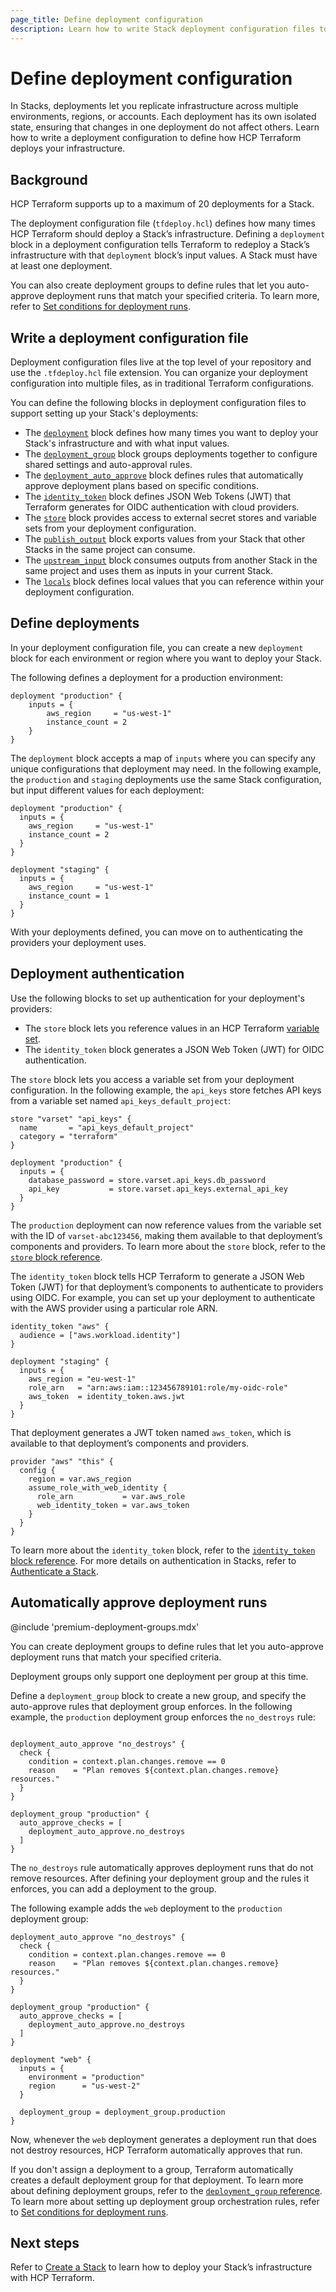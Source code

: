 ```yaml
---
page_title: Define deployment configuration
description: Learn how to write Stack deployment configuration files to define how to deploy your Stack’s infrastructure.
---
```


# Define deployment configuration

In Stacks, deployments let you replicate infrastructure across multiple environments, regions, or accounts. Each deployment has its own isolated state, ensuring that changes in one deployment do not affect others. Learn how to write a deployment configuration to define how HCP Terraform deploys your infrastructure.

## Background

<Note>

HCP Terraform supports up to a maximum of 20 deployments for a Stack.

</Note>

The deployment configuration file (`tfdeploy.hcl`) defines how many times HCP Terraform should deploy a Stack’s infrastructure. Defining a `deployment` block  in a deployment configuration tells Terraform to redeploy a Stack’s infrastructure with that `deployment` block’s input values. A Stack must have at least one deployment.

You can also create deployment groups to define rules that let you auto-approve deployment runs that match your specified criteria. To learn more, refer to [Set conditions for deployment runs](/terraform/language/stacks/deploy/conditions).


## Write a deployment configuration file

Deployment configuration files live at the top level of your repository and use the `.tfdeploy.hcl` file extension. You can organize your deployment configuration into multiple files, as in traditional Terraform configurations.

You can define the following blocks in deployment configuration files to support setting up your Stack's deployments:

- The [`deployment`](/terraform/language/block/stack/tfdeploy/deployment) block defines how many times you want to deploy your Stack's infrastructure and with what input values.
- The [`deployment_group`](/terraform/language/block/stack/tfdeploy/deployment_group) block groups deployments together to configure shared settings and auto-approval rules.
- The [`deployment_auto_approve`](/terraform/language/block/stack/tfdeploy/deployment_auto_approve) block defines rules that automatically approve deployment plans based on specific conditions.
- The [`identity_token`](/terraform/language/block/stack/tfdeploy/identity_token) block defines JSON Web Tokens (JWT) that Terraform generates for OIDC authentication with cloud providers.
- The [`store`](/terraform/language/block/stack/tfdeploy/store) block provides access to external secret stores and variable sets from your deployment configuration.
- The [`publish_output`](/terraform/language/block/stack/tfdeploy/publish_output) block exports values from your Stack that other Stacks in the same project can consume.
- The [`upstream_input`](/terraform/language/block/stack/tfdeploy/upstream_input) block consumes outputs from another Stack in the same project and uses them as inputs in your current Stack.
- The [`locals`](/terraform/language/block/locals) block defines local values that you can reference within your deployment configuration.

## Define deployments

In your deployment configuration file, you can create a new `deployment` block for each environment or region where you want to deploy your Stack.

The following defines a deployment for a production environment:

<CodeBlockConfig filename="deployments.tfdeploy.hcl">

```hcl
deployment "production" {
    inputs = {
        aws_region     = "us-west-1"
        instance_count = 2
    }
}
```

</CodeBlockConfig>


The `deployment` block accepts a map of `inputs` where you can specify any unique configurations that deployment may need. In the following example, the `production` and `staging` deployments use the same Stack configuration, but input different values for each deployment:

<CodeBlockConfig filename="deployments.tfdeploy.hcl">

```hcl
deployment "production" {
  inputs = {
    aws_region     = "us-west-1"
    instance_count = 2
  }
}

deployment "staging" {
  inputs = {
    aws_region     = "us-west-1"
    instance_count = 1
  }
}
```

</CodeBlockConfig>

With your deployments defined, you can move on to authenticating the providers your deployment uses.

## Deployment authentication

Use the following blocks to set up authentication for your deployment's providers:
- The `store` block lets you reference values in an HCP Terraform [variable set](/terraform/cloud-docs/workspaces/variables/managing-variables#variable-sets).
- The `identity_token` block generates a JSON Web Token (JWT) for OIDC authentication.

The `store` block lets you access a variable set from your deployment configuration. In the following example, the `api_keys` store fetches API keys from a variable set named `api_keys_default_project`:

<CodeBlockConfig filename="deployments.tfdeploy.hcl">

```hcl
store "varset" "api_keys" {
  name       = "api_keys_default_project"
  category = "terraform"
}

deployment "production" {
  inputs = {
    database_password = store.varset.api_keys.db_password
    api_key           = store.varset.api_keys.external_api_key
  }
}
```

</CodeBlockConfig>

The `production` deployment can now reference values from the variable set with the ID of `varset-abc123456`, making them available to that deployment’s components and providers. To learn more about the `store` block, refer to the [`store` block reference](/terraform/language/block/stack/tfdeploy/store).

The `identity_token` block tells HCP Terraform to generate a JSON Web Token (JWT) for that deployment’s components to authenticate to providers using OIDC. For example, you can set up your deployment to authenticate with the AWS provider using a particular role ARN.

<CodeBlockConfig filename="deployments.tfdeploy.hcl">

```hcl
identity_token "aws" {
  audience = ["aws.workload.identity"]
}

deployment "staging" {
  inputs = {
    aws_region = "eu-west-1"
    role_arn   = "arn:aws:iam::123456789101:role/my-oidc-role"
    aws_token  = identity_token.aws.jwt
  }
}
```

</CodeBlockConfig>

That deployment generates a JWT token named `aws_token`, which is available to that deployment’s components and providers.

<CodeBlockConfig filename="providers.tfcomponent.hcl">

```hcl
provider "aws" "this" {
  config {
    region = var.aws_region
    assume_role_with_web_identity {
      role_arn           = var.aws_role
      web_identity_token = var.aws_token
    }
  }
}
```

</CodeBlockConfig>

To learn more about the `identity_token` block, refer to the [`identity_token` block reference](/terraform/language/block/stack/tfdeploy/identity_token). For more details on authentication in Stacks, refer to [Authenticate a Stack](/terraform/language/stacks/deploy/authenticate).

## Automatically approve deployment runs

@include 'premium-deployment-groups.mdx'

You can create deployment groups to define rules that let you auto-approve deployment runs that match your specified criteria.


<Note>

Deployment groups only support one deployment per group at this time.

</Note>

Define a `deployment_group` block to create a new group, and specify the auto-approve rules that deployment group enforces. In the following example, the `production` deployment group enforces the `no_destroys` rule:

<CodeBlockConfig filename="deployments.tfdeploy.hcl">

```hcl

deployment_auto_approve "no_destroys" {
  check {
    condition = context.plan.changes.remove == 0
    reason    = "Plan removes ${context.plan.changes.remove} resources."
  }
}

deployment_group "production" {
  auto_approve_checks = [
    deployment_auto_approve.no_destroys
  ]
}
```

</CodeBlockConfig>

The `no_destroys` rule automatically approves deployment runs that do not remove resources. After defining your deployment group and the rules it enforces, you can add a deployment to the group.

The following example adds the `web` deployment to the `production` deployment group:

<CodeBlockConfig highlight="20" filename="deployments.tfdeploy.hcl">

```hcl
deployment_auto_approve "no_destroys" {
  check {
    condition = context.plan.changes.remove == 0
    reason    = "Plan removes ${context.plan.changes.remove} resources."
  }
}

deployment_group "production" {
  auto_approve_checks = [
    deployment_auto_approve.no_destroys
  ]
}

deployment "web" {
  inputs = {
    environment = "production"
    region      = "us-west-2"
  }

  deployment_group = deployment_group.production
}
```

</CodeBlockConfig>

Now, whenever the `web` deployment generates a deployment run that does not destroy resources, HCP Terraform automatically approves that run.

If you don't assign a deployment to a group, Terraform automatically creates a default deployment group for that deployment. To learn more about defining deployment groups, refer to the [`deployment_group` reference](/terraform/language/block/stack/deploy/deployment_group). To learn more about setting up deployment group orchestration rules, refer to [Set conditions for deployment runs](/terraform/language/stacks/deploy/conditions).

## Next steps

Refer to [Create a Stack](/terraform/cloud-docs/stacks/create) to learn how to deploy your Stack’s infrastructure with HCP Terraform.
